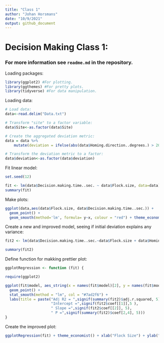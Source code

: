 ---
title: "Class 1"
author: "Johan Horsmans"
date: "10/9/2021"
output: github_document
---
# Decision Making Class 1:

### For more information see ```readme.md``` in the repository.

Loading packages:
```{r}
library(ggplot2) #For plotting.
library(ggthemes) #For pretty plots.
library(tidyverse) #For data manipulation.
```

Loading data:
```{r}
# Load data:
data<-read.delim("Data.txt")

# Transform "site" to a factor variable:
data$Site<-as.factor(data$Site)

# Create the aggregated deviation metric:
data = data %>%
    mutate(deviation = ifelse(abs(data$Homing.direction..degrees.) > 20, "strong", "weak"))

# Transform the deviation metric to a factor:
data$deviation<-as.factor(data$deviation)
```

Fit linear model:
```{r}
set.seed(12)

fit <- lm(data$Decision.making.time..sec. ~ data$Flock.size, data=data)
summary(fit)
```


Make plots:
```{r}
ggplot(data,aes(data$Flock.size, data$Decision.making.time..sec.)) +
  geom_point() + 
  geom_smooth(method='lm', formula= y~x, colour = "red") + theme_economist() + xlab("Flock Size") + ylab("Decision Making Time (S)")
```

Create a new and improved model, seeing if initial deviation explains any variance:
```{r}
fit2 <- lm(data$Decision.making.time..sec.~data$Flock.size + data$Homing.direction..degrees.^2)

summary(fit2)
```


Define function for makking prettier plot:
```{r}
ggplotRegression <- function (fit) {

require(ggplot2)

ggplot(fit$model, aes_string(x = names(fit$model)[2], y = names(fit$model)[1],colour=data$deviation)) + 
  geom_point() +
  stat_smooth(method = "lm", col = "#7ad2f6") +
  labs(title = paste("Adj R2 = ",signif(summary(fit2)$adj.r.squared, 5),
                     "Intercept =",signif(fit2$coef[[1]],5 ),
                     " Slope =",signif(fit2$coef[[2]], 5),
                     " P =",signif(summary(fit2)$coef[2,4], 5)))
}
```

Create the improved plot: 
```{r}
ggplotRegression(fit) + theme_economist() + xlab("Flock Size") + ylab("Decision Making Time (S)") + theme(plot.title = element_text(size=10)) 

```


